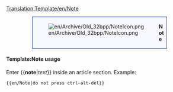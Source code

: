<noinclude>[[Translation:Template/en/Note]]</noinclude><div style="background-color:#f7f7ff; border: 1px solid #003399; padding:0.2em; margin:1em 5em"><div style="float:left;">[[File:en/Archive/Old 32bpp/NoteIcon.png]]</div><div style="margin-left:40px"><strong>Note</strong><br />{{{1}}}</div></div>

<noinclude>
====Template:Note usage====
Enter <nowiki>{{</nowiki>'''note'''|''text''<nowiki>}}</nowiki> inside an article section. Example:
<pre>{{en/Note|do not press ctrl-alt-del}}</pre>
</noinclude>